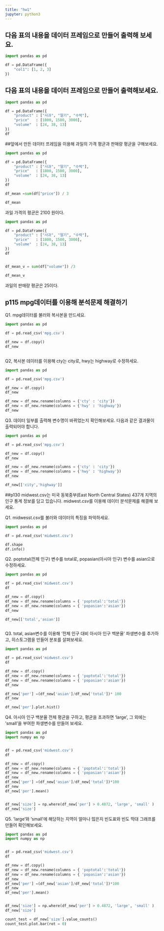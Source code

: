 ```yaml
---
title: "hw1"
jupyter: python3
---
```


## 다음 표의 내용을 데이터 프레임으로 만들어 출력해 보세요.

```python
import pandas as pd

df = pd.DataFrame({
    "col1": [1, 2, 3]
})
```

## 다음 표의 내용을 데이터 프레임으로 만들어 출력해보세요.

```python
import pandas as pd

df = pd.DataFrame({
    "product" : ["사과", "딸기", "수박"],
    "price"   : [1800, 1500, 3000],
    "volume"  : [24, 38, 13]
})
df

```

##앞에서 만든 데이터 프레임을 이용해 과일의 가격 평균과 판매량 평균을 구해보세요.

```python
import pandas as pd

df = pd.DataFrame({
    "product" : ["사과", "딸기", "수박"],
    "price"   : [1800, 1500, 3000],
    "volume"  : [24, 38, 13]
})
df

df_mean =sum(df["price"]) / 3

df_mean 


```

과일 가격의 평균은 2100 원이다.

```python
import pandas as pd

df = pd.DataFrame({
    "product" : ["사과", "딸기", "수박"],
    "price"   : [1800, 1500, 3000],
    "volume"  : [24, 38, 13]
})
df


df_mean_v = sum(df["volume"]) /3

df_mean_v
```

과일의 판매량 평균은 25이다.

## p115 mpg데이터를 이용해 분석문제 해결하기

Q1. mpg데이터를 불러와 복사본을 만드세요.

```python
import pandas as pd

df = pd.read_csv('mpg.csv')

df_new = df.copy()
df_new



```

Q2, 복사본 데이터를 이용해 cty는 city로, hwy는 highway로 수정하세요.

```python
import pandas as pd

df = pd.read_csv('mpg.csv')

df_new = df.copy()
df_new

df_new = df_new.rename(columns = {'cty' : 'city'})
df_new = df_new.rename(columns = {'hwy' : 'highway'})
df_new


```

Q3. 데이터 일부를 출력해 변수명이 바뀌었는지 확인해보세요. 다음과 같은 결과물이 출력되어야 합니다.

```python

import pandas as pd

df = pd.read_csv('mpg.csv')

df_new = df.copy()
df_new

df_new = df_new.rename(columns = {'cty' : 'city'})
df_new = df_new.rename(columns = {'hwy' : 'highway'})
df_new

df_new[['city','highway']]


```

##p130 midwest.csv는 미국 동북중부(East North Central States) 437개 지역의 인구 통계 정보를 담고 있습니다. midwest.csv를 이용해 데이터 분석문제를 해결해 보세요.

Q1. midwesst.csv를 불러와 데이터의 특징을 파악하세요.

```python
import pandas as pd

df = pd.read_csv('midwest.csv')

df.shape
df.info()

```

Q2. poptotal(전체 인구) 변수를 total로, popasian(아시아 인구) 변수를 asian으로 수정하세요.

```python
import pandas as pd

df = pd.read_csv('midwest.csv')
df

df_new = df.copy()
df_new = df_new.rename(columns = { 'poptotal':'total'}) 
df_new = df_new.rename(columns = { 'popasian':'asian'}) 
df_new

df_new[['total','asian']]



```

Q3. total, asian변수를 이용해 '전체 인구 대비 아시아 인구 백분율' 파생변수를 추가하고, 히스토그램을 만들어 분포를 살펴보세요.

```python
import pandas as pd

df = pd.read_csv('midwest.csv')
df

df_new = df.copy()
df_new = df_new.rename(columns = { 'poptotal':'total'}) 
df_new = df_new.rename(columns = { 'popasian':'asian'}) 
df_new

df_new['per'] =(df_new['asian']/df_new['total'])* 100
df_new

df_new['per'].plot.hist()


```

Q4. 아시아 인구 백분율 전체 평균을 구하고, 평균을 초과하면 'large', 그 외에는 'small'을 부여한 파생변수를 만들어 보세요.

```python

import pandas as pd
import numpy as np


df = pd.read_csv('midwest.csv')
df

df_new = df.copy()
df_new = df_new.rename(columns = { 'poptotal':'total'}) 
df_new = df_new.rename(columns = { 'popasian':'asian'}) 
df_new
df_new['per'] =(df_new['asian']/df_new['total'])*100
df_new
df_new['per'].mean() 


df_new['size'] = np.where(df_new['per'] > 0.4872, 'large', 'small' )
df_new['size']

```

Q5. 'large'와 'small'에 해당하는 지역이 얼마나 많은지 빈도표와 빈도 막대 그래프를 만들어 확인해보세요.

```python

import pandas as pd
import numpy as np


df = pd.read_csv('midwest.csv')
df

df_new = df.copy()
df_new = df_new.rename(columns = { 'poptotal':'total'}) 
df_new = df_new.rename(columns = { 'popasian':'asian'}) 
df_new
df_new['per'] =(df_new['asian']/df_new['total'])*100
df_new
df_new['per'].mean() 


df_new['size'] = np.where(df_new['per'] > 0.4872, 'large', 'small' )
df_new['size']

count_test = df_new['size'].value_counts()
count_test.plot.bar(rot = 0)

```
